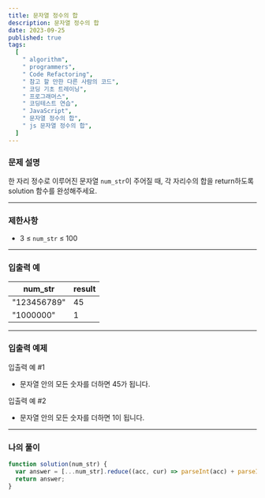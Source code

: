 ```yaml
---
title: 문자열 정수의 합
description: 문자열 정수의 합
date: 2023-09-25
published: true
tags:
  [
    " algorithm",
    " programmers",
    " Code Refactoring",
    " 참고 할 만한 다른 사람의 코드",
    " 코딩 기초 트레이닝",
    " 프로그래머스",
    " 코딩테스트 연습",
    " JavaScript",
    " 문자열 정수의 합",
    " js 문자열 정수의 합",
  ]
---
```


### 문제 설명

한 자리 정수로 이루어진 문자열 `num_str`이 주어질 때, 각 자리수의 합을 return하도록 solution 함수를 완성해주세요.

---

### 제한사항

- 3 ≤ `num_str` ≤ 100

---

### 입출력 예

| num_str     | result |
| ----------- | ------ |
| "123456789" | 45     |
| "1000000"   | 1      |

---

### 입출력 예제

입출력 예 #1

- 문자열 안의 모든 숫자를 더하면 45가 됩니다.

입출력 예 #2

- 문자열 안의 모든 숫자를 더하면 1이 됩니다.

---

### 나의 풀이

```jsx
function solution(num_str) {
  var answer = [...num_str].reduce((acc, cur) => parseInt(acc) + parseInt(cur));
  return answer;
}
```
